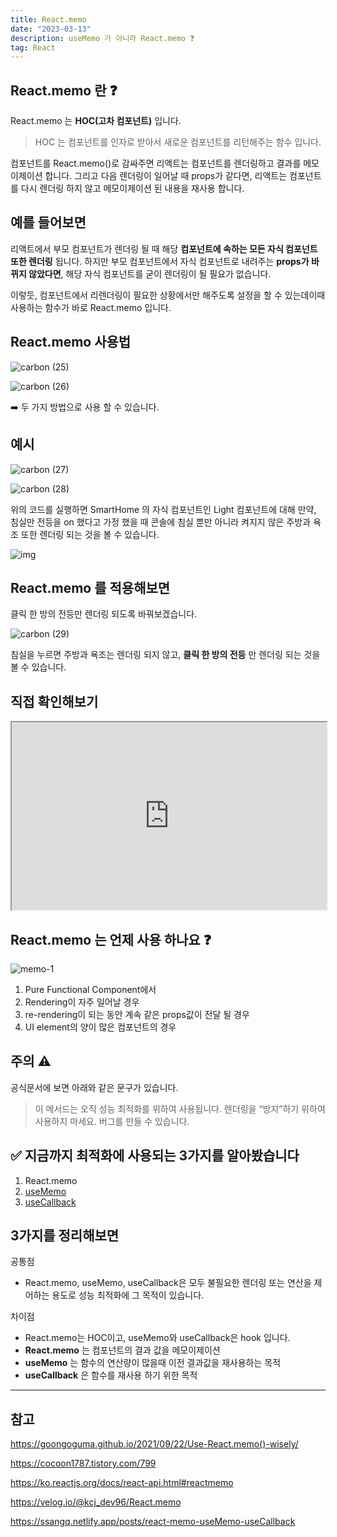 ```yaml
---
title: React.memo
date: "2023-03-13"
description: useMemo 가 아니라 React.memo ❓
tag: React
---
```


## React.memo 란 ❓

React.memo 는 **HOC(고차 컴포넌트)** 입니다.

> HOC 는 컴포넌트를 인자로 받아서 새로운 컴포넌트를 리턴해주는 함수 입니다.

컴포넌트를 React.memo()로 감싸주면 리액트는 컴포넌트를 렌더링하고 결과를 메모이제이션 합니다.
그리고 다음 렌더링이 일어날 때 props가 같다면, 리액트는 컴포넌트를 다시 렌더링 하지 않고 메모이제이션 된 내용을 재사용 합니다.

## 예를 들어보면

리액트에서 부모 컴포넌트가 렌더링 될 때 해당 **컴포넌트에 속하는 모든 자식 컴포넌트 또한 렌더링** 됩니다.
하지만 부모 컴포넌트에서 자식 컴포넌트로 내려주는 **props가 바뀌지 않았다면**, 해당 자식 컴포넌트를 굳이 렌더링이 될 필요가 없습니다.

이렇듯, 컴포넌트에서 리렌더링이 필요한 상황에서만 해주도록 설정을 할 수 있는데이때 사용하는 함수가 바로 React.memo 입니다.

## React.memo 사용법

![carbon (25)](https://user-images.githubusercontent.com/87301268/224589763-b13fbe93-cd7f-4d40-a84d-a204926b25a8.png)

![carbon (26)](https://user-images.githubusercontent.com/87301268/224589778-9f94a863-c6d7-4c54-b15a-03dda4edb1f6.png)

➡️ 두 가지 방법으로 사용 할 수 있습니다.

## 예시

![carbon (27)](https://user-images.githubusercontent.com/87301268/224592240-9c6f1eab-a14f-47a9-8dcf-6dbf8138053a.png)

![carbon (28)](https://user-images.githubusercontent.com/87301268/224592334-139cbaf9-a14c-42e3-b089-395e4d044a57.png)

위의 코드를 실행하면 SmartHome 의 자식 컴포넌트인 Light 컴포넌트에 대해
만약, 침실만 전등을 on 했다고 가정 했을 때 콘솔에 침실 뿐만 아니라 켜지지 않은 주방과 욕조 또한 렌더링 되는 것을 볼 수 있습니다.

![img](https://user-images.githubusercontent.com/87301268/224592816-929521e1-667d-442c-b9ea-dc24160d3c93.png)

## React.memo 를 적용해보면

클릭 한 방의 전등만 렌더링 되도록 바꿔보겠습니다.

![carbon (29)](https://user-images.githubusercontent.com/87301268/224593287-270f89bb-398d-4260-bc82-3417f8e34552.png)

침실을 누르면 주방과 욕조는 렌더링 되지 않고, **클릭 한 방의 전등** 만 렌더링 되는 것을 볼 수 있습니다.

## 직접 확인해보기

<iframe
    src="https://codesandbox.io/embed/react-memo-s5ey0i?fontsize=14&hidenavigation=1&theme=dark"
    width="100%"
    height="300px"
></iframe>

## React.memo 는 언제 사용 하나요 ❓

![memo-1](https://user-images.githubusercontent.com/87301268/224597214-388344e8-bb5f-4774-ae0e-bf0e77f8a419.jpg)

1. Pure Functional Component에서
2. Rendering이 자주 일어날 경우
3. re-rendering이 되는 동안 계속 같은 props값이 전달 될 경우
4. UI element의 양이 많은 컴포넌트의 경우

## 주의 ⚠️

공식문서에 보면 아래와 같은 문구가 있습니다.

> 이 메서드는 오직 성능 최적화를 위하여 사용됩니다. 렌더링을 “방지”하기 위하여 사용하지 마세요. 버그를 만들 수 있습니다.

## ✅ 지금까지 최적화에 사용되는 3가지를 알아봤습니다

1. React.memo
2. [useMemo](https://choi-hyunho.com/react-useMemo/)
3. [useCallback](https://choi-hyunho.com/react-useCallback/)

## 3가지를 정리해보면

공통점

-   React.memo, useMemo, useCallback은 모두 불필요한 렌더링 또는 연산을 제어하는 용도로 성능 최적화에 그 목적이 있습니다.

차이점

-   React.memo는 HOC이고, useMemo와 useCallback은 hook 입니다.
-   **React.memo** 는 컴포넌트의 결과 값을 메모이제이션
-   **useMemo** 는 함수의 연산량이 많을때 이전 결과값을 재사용하는 목적
-   **useCallback** 은 함수를 재사용 하기 위한 목적

---

## 참고

https://goongoguma.github.io/2021/09/22/Use-React.memo()-wisely/

https://cocoon1787.tistory.com/799

https://ko.reactjs.org/docs/react-api.html#reactmemo

https://velog.io/@kcj_dev96/React.memo

https://ssangq.netlify.app/posts/react-memo-useMemo-useCallback
